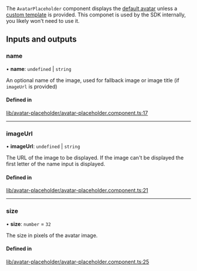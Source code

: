 The `AvatarPlaceholder` component displays the [default avatar](./AvatarComponent.mdx) unless a [custom template](../services/CustomTemplatesService.mdx) is provided. This componet is used by the SDK internally, you likely won't need to use it.

[//]: # "Start of generated content"
## Inputs and outputs 


### name

• **name**: `undefined` \| `string`

An optional name of the image, used for fallback image or image title (if `imageUrl` is provided)

#### Defined in

[lib/avatar-placeholder/avatar-placeholder.component.ts:17](https://github.com/GetStream/stream-chat-angular/blob/14f29fd/projects/stream-chat-angular/src/lib/avatar-placeholder/avatar-placeholder.component.ts#L17)

___

### imageUrl

• **imageUrl**: `undefined` \| `string`

The URL of the image to be displayed. If the image can't be displayed the first letter of the name input is displayed.

#### Defined in

[lib/avatar-placeholder/avatar-placeholder.component.ts:21](https://github.com/GetStream/stream-chat-angular/blob/14f29fd/projects/stream-chat-angular/src/lib/avatar-placeholder/avatar-placeholder.component.ts#L21)

___

### size

• **size**: `number` = `32`

The size in pixels of the avatar image.

#### Defined in

[lib/avatar-placeholder/avatar-placeholder.component.ts:25](https://github.com/GetStream/stream-chat-angular/blob/14f29fd/projects/stream-chat-angular/src/lib/avatar-placeholder/avatar-placeholder.component.ts#L25)

[//]: # "End of generated content"

